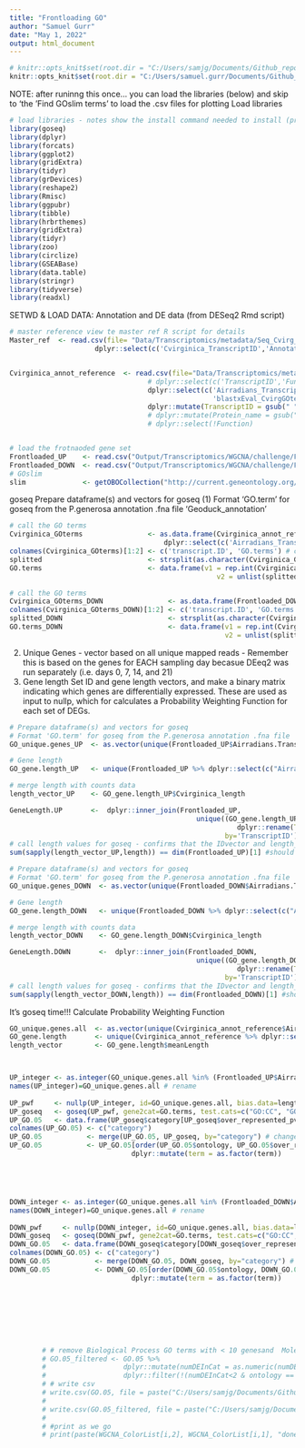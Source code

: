 ```yaml
---
title: "Frontloading GO"
author: "Samuel Gurr"
date: "May 1, 2022"
output: html_document
---
```


```r
# knitr::opts_knit$set(root.dir = "C:/Users/samjg/Documents/Github_repositories/Airradians_CellularMolecular_OA/RAnalysis")
knitr::opts_knit$set(root.dir = "C:/Users/samuel.gurr/Documents/Github_repositories/Airradians_CellularMolecular_OA/RAnalysis")
```


NOTE: after runinng this once... you can load the libraries (below) and skip to 'the 'Find GOslim terms' to load the .csv files for plotting
Load libraries
```r
# load libraries - notes show the install command needed to install (pre installed)
library(goseq)
library(dplyr)
library(forcats)
library(ggplot2)
library(gridExtra)
library(tidyr)
library(grDevices)
library(reshape2)
library(Rmisc)
library(ggpubr)
library(tibble)
library(hrbrthemes)
library(gridExtra)
library(tidyr)
library(zoo)
library(circlize)
library(GSEABase)
library(data.table)
library(stringr)
library(tidyverse)
library(readxl)
```

SETWD & LOAD DATA:
Annotation and DE data (from DESeq2 Rmd script)
```r
# master reference view te master ref R script for details
Master_ref  <- read.csv(file= "Data/Transcriptomics/metadata/Seq_Cvirg_Reference.csv", sep=',', header=TRUE) %>% 
                     dplyr::select(c('Cvirginica_TranscriptID','Annotation_GO_ID', 'Cvirginica_length'))


Cvirginica_annot_reference  <- read.csv(file="Data/Transcriptomics/metadata/seq_id_AirrCvirg_MERGED_master.csv", sep=',', header=TRUE) %>% 
                                  # dplyr::select(c('TranscriptID','Function','GeneID')) %>% 
                                  dplyr::select(c('Airradians_TranscriptID','blastxEval_CvirgProteinID', 
                                                  'blastxEval_CvirgGOterms', 'meanLength')) %>% 
                                  dplyr::mutate(TranscriptID = gsub(" ", "", Airradians_TranscriptID))
                                  # dplyr::mutate(Protein_name = gsub("\\s\\(LOC.*|\\sLOC111.*", "", perl=TRUE, Function)) %>% 
                                  # dplyr::select(!Function)


# load the frotnaoded gene set
Frontloaded_UP    <- read.csv("Output/Transcriptomics/WGCNA/challenge/Frontloading/UPmodulered_Severe.csv")
Frontloaded_DOWN  <- read.csv("Output/Transcriptomics/WGCNA/challenge/Frontloading/DOWNmoduleGreen_Moderate.csv")
# GOslim
slim              <- getOBOCollection("http://current.geneontology.org/ontology/subsets/goslim_generic.obo") #get GO database - # call goslim_generic.obo terms as 'slim'

```


goseq
Prepare dataframe(s) and vectors for goseq 
(1) Format 'GO.term' for goseq from the P.generosa annotation .fna file 'Geoduck_annotation'
```r
# call the GO terms
Cvirginica_GOterms                <- as.data.frame(Cvirginica_annot_reference) %>%
                                      dplyr::select(c('Airradians_TranscriptID','blastxEval_CvirgGOterms'))
colnames(Cvirginica_GOterms)[1:2] <- c('transcript.ID', 'GO.terms') # call gene name and the GO terms - (Uniprot ID 'V5')
splitted                          <- strsplit(as.character(Cvirginica_GOterms$GO.terms), ";") #slit into multiple GO ids by delimiter'; ' remember the space after ; is needed here! without this you will only call the first listed GO term for each gene!
GO.terms                          <- data.frame(v1 = rep.int(Cvirginica_GOterms$transcript.ID, sapply(splitted, length)), 
                                                   v2 = unlist(splitted)) #list all genes with each of their GO terms in a single row
```

```r
# call the GO terms
Cvirginica_GOterms_DOWN                <- as.data.frame(Frontloaded_DOWN) %>% dplyr::select(c('Airradians.TranscriptID','Annotation_GO_ID'))
colnames(Cvirginica_GOterms_DOWN)[1:2] <- c('transcript.ID', 'GO.terms') # call gene name and the GO terms - (Uniprot ID 'V5')
splitted_DOWN                          <- strsplit(as.character(Cvirginica_GOterms_DOWN$GO.terms), ";") #slit into multiple GO ids by delimiter'; ' remember the space after ; is needed here! without this you will only call the first listed GO term for each gene!
GO.terms_DOWN                          <- data.frame(v1 = rep.int(Cvirginica_GOterms_DOWN$transcript.ID, sapply(splitted_DOWN, length)), 
                                                     v2 = unlist(splitted_DOWN)) #list all genes with each of their GO terms in a single row
```
                                                                                                                                            
(2) Unique Genes - vector based on all unique mapped reads  - Remember this is based on the genes for EACH sampling day becasue DEeq2 was run separately (i.e. days 0, 7, 14, and 21)
(3) Gene length 
Set ID and gene length vectors, and make a binary matrix indicating which genes are differentially expressed. These are used as input to nullp, which for calculates a Probability Weighting Function for each set of DEGs.
```r
# Prepare dataframe(s) and vectors for goseq 
# Format 'GO.term' for goseq from the P.generosa annotation .fna file 'Geoduck_annotation'
GO_unique.genes_UP  <- as.vector(unique(Frontloaded_UP$Airradians.TranscriptID)) # call all unique genes for GO analysis (goseq)

# Gene length 
GO_gene.length_UP   <- unique(Frontloaded_UP %>% dplyr::select(c("Airradians.TranscriptID","Cvirginica_length")))

# merge length with counts data
length_vector_UP    <- GO_gene.length_UP$Cvirginica_length

GeneLength.UP       <-  dplyr::inner_join(Frontloaded_UP, 
                                              unique((GO_gene.length_UP %>% 
                                                        dplyr::rename(TranscriptID = Airradians.TranscriptID)), 
                                                     by='TranscriptID'))
# call length values for goseq - confirms that the IDvector and length_vector are the same!!!
sum(sapply(length_vector_UP,length)) == dim(Frontloaded_UP)[1] #should be TRUE

```


```r
# Prepare dataframe(s) and vectors for goseq 
# Format 'GO.term' for goseq from the P.generosa annotation .fna file 'Geoduck_annotation'
GO_unique.genes_DOWN  <- as.vector(unique(Frontloaded_DOWN$Airradians.TranscriptID)) # call all unique genes for GO analysis (goseq)

# Gene length 
GO_gene.length_DOWN   <- unique(Frontloaded_DOWN %>% dplyr::select(c("Airradians.TranscriptID","Cvirginica_length")))

# merge length with counts data
length_vector_DOWN    <- GO_gene.length_DOWN$Cvirginica_length

GeneLength.DOWN       <-  dplyr::inner_join(Frontloaded_DOWN, 
                                              unique((GO_gene.length_DOWN %>% 
                                                        dplyr::rename(TranscriptID = Airradians.TranscriptID)), 
                                                     by='TranscriptID'))
# call length values for goseq - confirms that the IDvector and length_vector are the same!!!
sum(sapply(length_vector_DOWN,length)) == dim(Frontloaded_DOWN)[1] #should be TRUE

```

It's goseq time!!!
Calculate Probability Weighting Function
```r
GO_unique.genes.all  <- as.vector(unique(Cvirginica_annot_reference$Airradians_TranscriptID)) # call all unique genes for GO analysis (goseq)
GO_gene.length       <- unique(Cvirginica_annot_reference %>% dplyr::select(c("Airradians_TranscriptID","meanLength")))
length_vector        <- GO_gene.length$meanLength



UP_integer <- as.integer(GO_unique.genes.all %in% (Frontloaded_UP$Airradians.TranscriptID)) # w/o day-specific ID vector
names(UP_integer)=GO_unique.genes.all # rename
        
UP_pwf     <- nullp(UP_integer, id=GO_unique.genes.all, bias.data=length_vector) # make figure margins large enough for this to run...
UP_goseq   <- goseq(UP_pwf, gene2cat=GO.terms, test.cats=c("GO:CC", "GO:BP", "GO:MF"), method="Wallenius", use_genes_without_cat=TRUE)
UP_GO.05   <- data.frame(UP_goseq$category[UP_goseq$over_represented_pvalue<.05]) # change twice here
colnames(UP_GO.05) <- c("category")
UP_GO.05           <- merge(UP_GO.05, UP_goseq, by="category") # change here
UP_GO.05           <- UP_GO.05[order(UP_GO.05$ontology, UP_GO.05$over_represented_pvalue,-UP_GO.05$numDEInCat),] %>% 
                              dplyr::mutate(term = as.factor(term))





DOWN_integer <- as.integer(GO_unique.genes.all %in% (Frontloaded_DOWN$Airradians.TranscriptID)) # w/o day-specific ID vector
names(DOWN_integer)=GO_unique.genes.all # rename
        
DOWN_pwf     <- nullp(DOWN_integer, id=GO_unique.genes.all, bias.data=length_vector) # make figure margins large enough for this to run...
DOWN_goseq   <- goseq(DOWN_pwf, gene2cat=GO.terms, test.cats=c("GO:CC", "GO:BP", "GO:MF"), method="Wallenius", use_genes_without_cat=TRUE)
DOWN_GO.05   <- data.frame(DOWN_goseq$category[DOWN_goseq$over_represented_pvalue<.05]) # change twice here
colnames(DOWN_GO.05) <- c("category")
DOWN_GO.05           <- merge(DOWN_GO.05, DOWN_goseq, by="category") # change here
DOWN_GO.05           <- DOWN_GO.05[order(DOWN_GO.05$ontology, DOWN_GO.05$over_represented_pvalue,-DOWN_GO.05$numDEInCat),] %>% 
                              dplyr::mutate(term = as.factor(term))








        # # remove Biological Process GO terms with < 10 genesand  Molecular Function terms with < 2 genes in the module (with that term)
        # GO.05_filtered <- GO.05 %>% 
        #                   dplyr::mutate(numDEInCat = as.numeric(numDEInCat)) %>% 
        #                   dplyr::filter(!(numDEInCat<2 & ontology == "BP"), !(numDEInCat<2 & ontology == "MF"))
        # # write csv
        # write.csv(GO.05, file = paste("C:/Users/samjg/Documents/Github_repositories/Cvirginica_multistressor/RAnalysis/Output/WGCNA/day2_larvae/GO_analysis/GO.05",WGCNA_ColorList[i,1], "Module_unfiltered.csv", sep ='')) # save csv
        # 
        # write.csv(GO.05_filtered, file = paste("C:/Users/samjg/Documents/Github_repositories/Cvirginica_multistressor/RAnalysis/Output/WGCNA/day2_larvae/GO_analysis/GO.05",WGCNA_ColorList[i,1], "Module.csv", sep ='')) # save csv 
        # 
        # #print as we go
        # print(paste(WGCNA_ColorList[i,2], WGCNA_ColorList[i,1], "done", sep = ' '))
        
```

